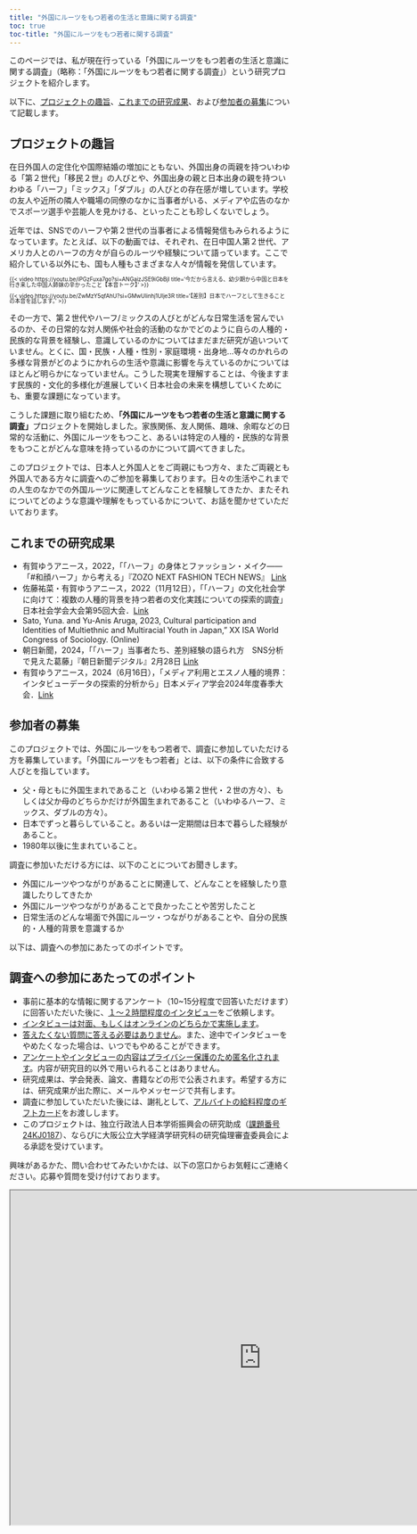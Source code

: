 ```yaml
---
title: "外国にルーツをもつ若者の生活と意識に関する調査"
toc: true
toc-title: "外国にルーツをもつ若者に関する調査"
---
```


このページでは、私が現在行っている「外国にルーツをもつ若者の生活と意識に関する調査」（略称：「外国にルーツをもつ若者に関する調査」）という研究プロジェクトを紹介します。

以下に、[プロジェクトの趣旨](#プロジェクトの趣旨)、[これまでの研究成果](#これまでの成果)、および[参加者の募集](#参加者の募集)について記載します。

## プロジェクトの趣旨 {#プロジェクトの趣旨}

在日外国人の定住化や国際結婚の増加にともない、外国出身の両親を持ついわゆる「第２世代」「移民２世」の人びとや、外国出身の親と日本出身の親を持ついわゆる「ハーフ」「ミックス」「ダブル」の人びとの存在感が増しています。学校の友人や近所の隣人や職場の同僚のなかに当事者がいる、メディアや広告のなかでスポーツ選手や芸能人を見かける、といったことも珍しくないでしょう。

近年では、SNSでのハーフや第２世代の当事者による情報発信もみられるようになっています。たとえば、以下の動画では、それぞれ、在日中国人第２世代、アメリカ人とのハーフの方々が自らのルーツや経験について語っています。ここで紹介している以外にも、国も人種もさまざまな人々が情報を発信しています。

::: {layout-ncol="2" style="font-size: 70%; line-height:1.0"}
{{< video https://youtu.be/iPGzFuxa7go?si=ANGaizJSE9iGbBjI title='今だから言える、幼少期から中国と日本を行き来した中国人姉妹の辛かったこと【本音トーク】' >}}

{{< video https://youtu.be/ZwMzY5qfAhU?si=GMwUlinhj1UIje3R title='【差別】日本でハーフとして生きることの本音を話します。' >}}
:::

その一方で、第２世代やハーフ/ミックスの人びとがどんな日常生活を営んでいるのか、その日常的な対人関係や社会的活動のなかでどのように自らの人種的・民族的な背景を経験し、意識しているのかについてはまだまだ研究が追いついていません。とくに、国・民族・人種・性別・家庭環境・出身地...等々のかれらの多様な背景がどのようにかれらの生活や意識に影響を与えているのかについてはほとんど明らかになっていません。こうした現実を理解することは、今後ますます民族的・文化的多様化が進展していく日本社会の未来を構想していくためにも、重要な課題になっています。

こうした課題に取り組むため、**「外国にルーツをもつ若者の生活と意識に関する調査」**プロジェクトを開始しました。家族関係、友人関係、趣味、余暇などの日常的な活動に、外国にルーツをもつこと、あるいは特定の人種的・民族的な背景をもつことがどんな意味を持っているのかについて調べてきました。

このプロジェクトでは、日本人と外国人とをご両親にもつ方々、またご両親とも外国人である方々に調査へのご参加を募集しております。日々の生活やこれまでの人生のなかでの外国ルーツに関連してどんなことを経験してきたか、またそれについてどのような意識や理解をもっているかについて、お話を聞かせていただいております。

## これまでの研究成果 {#これまでの成果}

-   有賀ゆうアニース，2022，「「ハーフ」の身体とファッション・メイク――「#和顔ハーフ」から考える」『ZOZO NEXT FASHION TECH NEWS』 [Link](https://fashiontechnews.zozo.com/series/series_fashion_technology/ariga_yu_anis)
-   佐藤祐菜・有賀ゆうアニース，2022（11月12日），「「ハーフ」の文化社会学に向けて：複数の人種的背景を持つ若者の文化実践についての探索的調査」日本社会学会大会第95回大会．[Link](https://jss-sociology.org/other/20220928post-13540/#108)
-   Sato, Yuna. and Yu-Anis Aruga, 2023, Cultural participation and Identities of Multiethnic and Multiracial Youth in Japan,” XX ISA World Congress of Sociology. (Online)
-   朝日新聞，2024，「「ハーフ」当事者たち、差別経験の語られ方　SNS分析で見えた葛藤」『朝日新聞デジタル』2月28日 [Link](https://www.asahi.com/articles/ASS2V44NRS2NULLI004.html)
-   有賀ゆうアニース，2024（6月16日），「メディア利用とエスノ人種的境界：インタビューデータの探索的分析から」日本メディア学会2024年度春季大会．[Link](https://researchmap.jp/ya-ruga/presentations/45965599)

## 参加者の募集 {#参加者の募集}

このプロジェクトでは、外国にルーツをもつ若者で、調査に参加していただける方を募集しています。「外国にルーツをもつ若者」とは、以下の条件に合致する人びとを指しています。

-   父・母ともに外国生まれであること（いわゆる第２世代・２世の方々）、もしくは父か母のどちらかだけが外国生まれであること（いわゆるハーフ、ミックス、ダブルの方々）。
-   日本でずっと暮らしていること。あるいは一定期間は日本で暮らした経験があること。
-   1980年以後に生まれていること。

調査に参加いただける方には、以下のことについてお聞きします。

-   外国にルーツやつながりがあることに関連して、どんなことを経験したり意識したりしてきたか
-   外国にルーツやつながりがあることで良かったことや苦労したこと
-   日常生活のどんな場面で外国にルーツ・つながりがあることや、自分の民族的・人種的背景を意識するか

以下は、調査への参加にあたってのポイントです。

::: callout-note
## 調査への参加にあたってのポイント

-   事前に基本的な情報に関するアンケート（10\~15分程度で回答いただけます）に回答いただいた後に、[１〜２時間程度のインタビュー]{.underline}をご依頼します。
-   [インタビューは対面、もしくはオンラインのどちらかで実施します]{.underline}。
-   [答えたくない質問に答える必要はありません]{.underline}。また、途中でインタビューをやめたくなった場合は、いつでもやめることができます。
-   [アンケートやインタビューの内容はプライバシー保護のため匿名化されます]{.underline}。内容が研究目的以外で用いられることはありません。
-   研究成果は、学会発表、論文、書籍などの形で公表されます。希望する方には、研究成果が出た際に、メールやメッセージで共有します。
-   調査に参加していただいた後には、謝礼として、[アルバイトの給料程度のギフトカード]{.underline}をお渡しします。
-   このプロジェクトは、独立行政法人日本学術振興会の研究助成（[課題番号 24KJ0187](https://kaken.nii.ac.jp/ja/grant/KAKENHI-PROJECT-24KJ0187/)）、ならびに大阪公立大学経済学研究科の研究倫理審査委員会による承認を受けています。
:::

興味があるかた、問い合わせてみたいかたは、以下の窓口からお気軽にご連絡ください。応募や質問を受け付けております。

```{=html}
<iframe src="https://forms.gle/5FESYWsoMncvhkWm9" width="900" height="600"></iframe>
```
